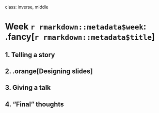 
class: inverse, middle

# Week `r rmarkdown::metadata$week`: .fancy[`r rmarkdown::metadata$title`]

## 1. Telling a story
## 2. .orange[Designing slides]
## 3. Giving a talk
## 4. "Final" thoughts

